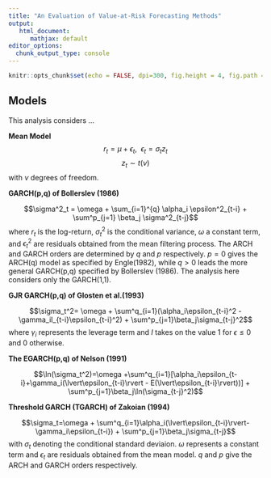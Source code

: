 ```yaml
---
title: "An Evaluation of Value-at-Risk Forecasting Methods"
output: 
   html_document: 
      mathjax: default
editor_options: 
  chunk_output_type: console
---
```


```r
knitr::opts_chunk$set(echo = FALSE, dpi=300, fig.height = 4, fig.path = "plots/README/README-")

```


## Models

This analysis considers ...

**Mean Model**
$$r_t = \mu + \epsilon_t ,\ \ \epsilon_t = \sigma_tz_t$$
$$z_t \sim t(\nu)$$
with $\nu$ degrees of freedom.

**GARCH(p,q) of Bollerslev (1986)**

$$\sigma^2_t = \omega + \sum_{i=1}^{q} \alpha_i \epsilon^2_{t-i} + \sum^p_{j=1} \beta_j \sigma^2_{t-j}$$
where $r_t$ is the log-return, $\sigma^2_t$ is the conditional variance, $\omega$ a constant term, and $\epsilon^2_t$ are residuals obtained from the mean filtering process. The ARCH and GARCH orders are determined by $q$ and $p$ respectively. $p = 0$ gives the ARCH(q) model as specified by Engle(1982), while $q > 0$ leads the more general GARCH(p,q) specified by Bollerslev (1986). The analysis here considers only the GARCH(1,1). 

**GJR GARCH(p,q) of Glosten et al.(1993)**

$$\sigma_t^2= \omega + \sum^q_{i=1}(\alpha_i\epsilon_{t-i}^2 -\gamma_iI_{t-i}\epsilon_{t-i}^2) + \sum^p_{j=1}\beta_j\sigma_{t-j}^2$$
where $\gamma_i$ represents the leverage term and $I$ takes on the value 1 for $\epsilon\leq0$ and 0 otherwise.

**The EGARCH(p,q) of Nelson (1991)**

$$\ln(\sigma_t^2)=\omega +\sum^q_{i=1}[\alpha_i\epsilon_{t-i}+\gamma_i(\lvert\epsilon_{t-i}\rvert - E(\lvert\epsilon_{t-i}\rvert))] + \sum^p_{j=1}\beta_j\ln(\sigma_{t-j}^2)$$

**Threshold GARCH (TGARCH) of Zakoian (1994)**

$$\sigma_t=\omega + \sum^q_{i=1}\alpha_i(\lvert\epsilon_{t-i}\rvert-\gamma_i\epsilon_{t-i}) + \sum^p_{j=1}\beta_j\sigma_{t-j}$$
with $\sigma_t$ denoting the conditional standard deviaion. $\omega$ represents a constant term and $\epsilon_t$ are residuals obtained from the mean model. $q$ and $p$ give the ARCH and GARCH orders respectively. 

